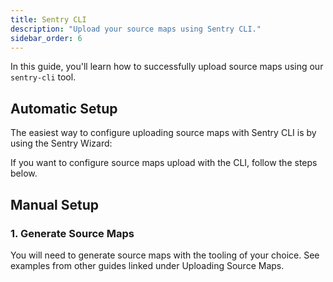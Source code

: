 ```yaml
---
title: Sentry CLI
description: "Upload your source maps using Sentry CLI."
sidebar_order: 6
---
```


In this guide, you'll learn how to successfully upload source maps using our `sentry-cli` tool.

<Include name="debug-id-requirement.mdx" />

## Automatic Setup

The easiest way to configure uploading source maps with Sentry CLI is by using the Sentry Wizard:

<Include name="sourcemaps-wizard-instructions.mdx" />

If you want to configure source maps upload with the CLI, follow the steps below.

## Manual Setup

### 1. Generate Source Maps

You will need to generate source maps with the tooling of your choice. See examples from other guides linked under <PlatformLink to="/sourcemaps/uploading/">Uploading Source Maps</PlatformLink>.

<Include name="sentry-cli-sourcemaps.mdx" />
